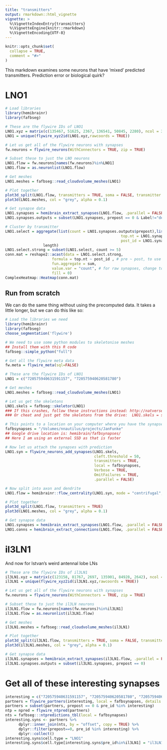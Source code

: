 ```yaml
---
title: "transmitters"
output: rmarkdown::html_vignette
vignette: >
  %\VignetteIndexEntry{transmitters}
  %\VignetteEngine{knitr::rmarkdown}
  %\VignetteEncoding{UTF-8}
---
```


```r
knitr::opts_chunk$set(
  collapse = TRUE,
  comment = "#>"
)
```

This markdown examines some neurons that have 'mixed' predicted transmitters. Prediction error or biological quirk?

# LNO1

```r
# Load libraries
library(hemibrainr)
library(fafbseg)

# These are the flywire IDs of LNO1
LNO1.xyz = matrix(c(135467, 51625, 2367, 136541, 50845, 2280), ncol = 3, byrow = TRUE)
LNO1 = unique(flywire_xyz2id(LNO1.xyz,rawcoords = TRUE))

# Let us get all of the flywire neurons with synapses
fw.neurons = flywire_neurons(WithConnectors = TRUE, zip = TRUE)

# Subset these to just the LNO neurons
LNO1.flow = fw.neurons[names(fw.neurons)%in%LNO1]
LNO1.flow = as.neuronlist(LNO1.flow)

# Get meshes
LNO1.meshes = fafbseg::read_cloudvolume_meshes(LNO1)

# Plot together
plot3d_split(LNO1.flow, transmitters = TRUE, soma = FALSE, transmitter.alpha = 1)
plot3d(LNO1.meshes, col = "grey", alpha = 0.1)

# Get synapse data
LNO1.synapses = hemibrain_extract_synapses(LNO1.flow, .parallel = FALSE, OmitFailures = FALSE)
LNO1.synapses.outputs = subset(LNO1.synapses, prepost == 0 & Label!="dendrite")

# Cluster by transmitter
LNO1.select = aggregate(list(count = LNO1.synapses.outputs$prepost),list(pre_id = LNO1.synapses.outputs$pre_id,
                                                    top.nt = LNO1.synapses.outputs$top.nt,
                                                    post_id = LNO1.synapses.outputs$post_id),
                 length)
LNO1.select.strong = subset(LNO1.select, count >= 5)
conn.mat = reshape2::acast(data = LNO1.select.strong,
                     formula = top.nt ~ post_id , # pre ~ post, to use bodyids instead of cells
                     fun.aggregate = sum,
                     value.var = "count", # for raw synapses, change to count
                     fill = 0)
ComplexHeatmap::Heatmap(conn.mat)
```

## Run from scratch

We can do the same thing without using the precomputed data. It takes a little longer, but we can do this like so:

```r
# Load the libraries we need
library(hemibrainr)
library(fafbseg)
choose_segmentation('flywire')

# We need to use some python modules to skeletonise meshes
## Install them with this R code
fafbseg::simple_python("full")

# Get all the flywire meta data
fw.meta = flywire_meta(sql=FALSE)

# These are the flywire IDs of LNO1
LNO1 = c("720575940631591157", "720575940620581780")

# Get meshes
LNO1.meshes = fafbseg::read_cloudvolume_meshes(LNO1)

# Let us get the skeletons 
LNO1.skels = fafbseg::skeletor(LNO1)
### If this crashes, follow these instructions instead: http://natverse.org/fafbseg/articles/articles/installing-cloudvolume-meshparty.html
### Or cheat and just get the skeletons from the drive:  LNO1.skels = subset(flywire_neurons(), flywire.id %in% LNO1)

# This points to a location on your computer where you have the synapse SQL database 
fafbsynapses = "/Volumes/nnautilus/projects/JanFunke"
## Google drive location is: hemibrain/fafbsynapses/
## Here I am using an external SSD as that is faster

# Now let us attach the synapses with prediction
LNO1.syn = flywire_neurons_add_synapses(LNO1.skels,
                                        cleft.threshold = 50,
                                        transmitters = TRUE,
                                        local = fafbsynapses,
                                        Verbose = TRUE,
                                        OmitFailures = TRUE,
                                        .parallel = FALSE)

# Now split into axon and dendrite
LNO1.flow = hemibrainr::flow_centrality(LNO1.syn, mode = "centrifugal", polypre = TRUE, split = "synapses", .parallel = FALSE, OmitFailures = TRUE)

# Plot together
plot3d_split(LNO1.flow, transmitters = TRUE)
plot3d(LNO1.meshes, col = "grey", alpha = 0.1)

# Get synapse data
LNO1.synapses = hemibrain_extract_synapses(LNO1.flow, .parallel = FALSE, OmitFailures = FALSE)
LNO1.conns = hemibrain_extract_connections(LNO1.flow, .parallel = FALSE, OmitFailures = FALSE, meta = fw.meta)
```

# il3LN1

And now for Istvan's weird antennal lobe LNs

```r
# These are the flywire IDs of il3LN1
il3LN1.xyz = matrix(c(123158, 81767, 2697, 135901, 84928, 2642), ncol = 3, byrow = TRUE)
il3LN1 = unique(flywire_xyz2id(il3LN1.xyz,rawcoords = TRUE))

# Let us get all of the flywire neurons with synapses
fw.neurons = flywire_neurons(WithConnectors = TRUE, zip = TRUE)

# Subset these to just the il3LN neurons
il3LN1.flow = fw.neurons[names(fw.neurons)%in%il3LN1]
il3LN1.flow = as.neuronlist(il3LN1.flow)

# Get meshes
il3LN1.meshes = fafbseg::read_cloudvolume_meshes(il3LN1)

# Plot together
plot3d_split(il3LN1.flow, transmitters = TRUE, soma = FALSE, transmitter.alpha = 1)
plot3d(il3LN1.meshes, col = "grey", alpha = 0.1)

# Get synapse data
il3LN1.synapses = hemibrain_extract_synapses(il3LN1.flow, .parallel = FALSE, OmitFailures = FALSE)
il3LN1.synapses.outputs = subset(il3LN1.synapses, prepost == 0)
```

# Get all of these interesting synapses

```r
interesting = c("720575940631591157", "720575940620581780", "720575940638426064", "720575940609123794")
partners = flywire_partners(interesting, local = fafbsynapses, details = TRUE)
partners = subset(partners, prepost == 0 & pre_id %in% interesting)
ntp = npred = flywire_ntpred(partners)
nts = fafbseg:::ntpredictions_tbl(local = fafbsynapses)
interesting.syns <- partners %>%
      dplyr::inner_join(nts, by = "offset", copy = TRUE) %>%
      dplyr::filter(prepost==0, pre_id %in% interesting) %>%
      dplyr::collect()
interesting.syns$cell.type = "LNO1"
interesting.syns$cell.type[interesting.syns$pre_id%in%il3LN1] = "il3LN1"
```


